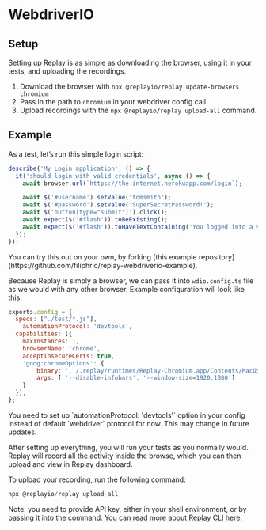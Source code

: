
# WebdriverIO

## Setup

Setting up Replay is as simple as downloading the browser, using it in your tests, and uploading the recordings.

1. Download the browser with `npx @replayio/replay update-browsers chromium`
2. Pass in the path to `chromium` in your webdriver config call. 
3. Upload recordings with the `npx @replayio/replay upload-all` command. 

## Example

As a test, let’s run this simple login script:

```jsx
describe('My Login application', () => {
  it('should login with valid credentials', async () => {
    await browser.url(`https://the-internet.herokuapp.com/login`);

    await $('#username').setValue('tomsmith');
    await $('#password').setValue('SuperSecretPassword!');
    await $('button[type="submit"]').click();
    await expect($('#flash')).toBeExisting();
    await expect($('#flash')).toHaveTextContaining('You logged into a secure area!');
  });
});
```

<Callout type="info" emoji="💡">
You can try this out on your own, by forking [this example repository](https://github.com/filiphric/replay-webdriverio-example).
</Callout>

Because Replay is simply a browser, we can pass it into `wdio.config.ts` file as we would with any other browser. Example configuration will look like this:

```jsx
exports.config = {
  specs: ["./test/*.js"],
	automationProtocol: 'devtools',
  capabilities: [{
    maxInstances: 1,
    browserName: 'chrome',
    acceptInsecureCerts: true,
    'goog:chromeOptions': {
        binary: '../.replay/runtimes/Replay-Chromium.app/Contents/MacOS/Chromium', // path to Replay Chromium binary, example fom MacOS
        args: [ '--disable-infobars', '--window-size=1920,1080']
    }
  }],
};
```

<Callout type="info" emoji="ℹ️">
You need to set up `automationProtocol: 'devtools'` option in your config instead of default `webdriver` protocol for now. This may change in future updates.
</Callout>

After setting up everything, you will run your tests as you normally would. Replay will record all the activity inside the browse, which you can then upload and view in Replay dashboard.

To upload your recording, run the following command:

```jsx
npx @replayio/replay upload-all
```

Note: you need to provide API key, either in your shell environment, or by passing it into the command. [You can read more about Replay CLI here](/referrence-guide/recording/replay-cli).